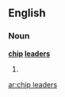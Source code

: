 ==English==

===Noun===
'''[[chip]] [[leaders]]'''

# {{plural of|[[chip leader]]}}

[[ar:chip leaders]]